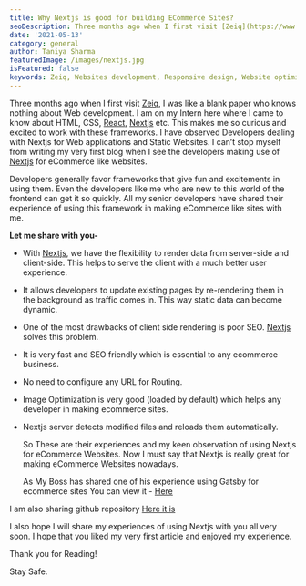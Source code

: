 ```yaml
---
title: Why Nextjs is good for building ECommerce Sites?
seoDescription: Three months ago when I first visit [Zeiq](https://www.zeiq.co/), I was like a blank paper who knows nothing about Web development. I am on my Intern here where I came to know about HTML, CSS, [React](https://reactjs.org/), [Nextjs](https://nextjs.org/) etc. This makes me so curious and excited to work with these frameworks. I have observed Developers dealing with Nextjs for Web applications and Static Websites. I can’t stop myself from writing my very first blog when I see the developers making use of [Nextjs](https://nextjs.org/) for eCommerce like websites.
date: '2021-05-13'
category: general
author: Taniya Sharma
featuredImage: /images/nextjs.jpg
isFeatured: false
keywords: Zeiq, Websites development, Responsive design, Website optimization, E-commerce development, Content management systems (CMS), Website security, Search engine optimization (SEO), JavaScript frameworks , React, Nextjs, Cloud hosting (e.g. AWS, Azure, Google Cloud)
---
```


Three months ago when I first visit [Zeiq](https://www.zeiq.co/), I was like a blank paper who knows nothing about Web development. I am on my Intern here where I came to know about HTML, CSS, [React](https://reactjs.org/), [Nextjs](https://nextjs.org/) etc. This makes me so curious and excited to work with these frameworks. I have observed Developers dealing with Nextjs for Web applications and Static Websites. I can’t stop myself from writing my very first blog when I see the developers making use of [Nextjs](https://nextjs.org/) for eCommerce like websites.

Developers generally favor frameworks that give fun and excitements in using them. Even the developers like me who are new to this world of the frontend can get it so quickly. All my senior developers have shared their experience of using this framework in making eCommerce like sites with me.

**Let me share with you-**

- With [Nextjs](https://nextjs.org/), we have the flexibility to render data from server-side and client-side. This helps to serve the client with a much better user experience.

- It allows developers to update existing pages by re-rendering them in the background as traffic comes in. This way static data can become dynamic.

- One of the most drawbacks of client side rendering is poor SEO. [Nextjs](https://nextjs.org/) solves this problem.

- It is very fast and SEO friendly which is essential to any ecommerce business.

- No need to configure any URL for Routing.

- Image Optimization is very good (loaded by default) which helps any developer in making ecommerce sites.

- Nextjs server detects modified files and reloads them automatically.

  So These are their experiences and my keen observation of using Nextjs for eCommerce Websites. Now I must say that Nextjs is really great for making eCommerce Websites nowadays.

  As My Boss has shared one of his experience using Gatsby for ecommerce sites You can view it - [Here](https://medium.com/zeiq/creating-static-e-commerce-site-with-gatsbyjs-a349d7e022a)

I am also sharing github repository [Here it is](https://github.com/zeiq-co/commerce)

I also hope I will share my experiences of using Nextjs with you all very soon.
I hope that you liked my very first article and enjoyed my experience.

Thank you for Reading!

Stay Safe.
